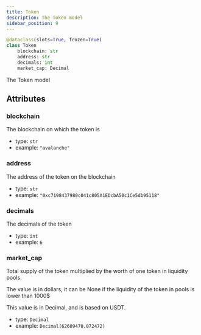 ```yaml
---
title: Token
description: The Token model
sidebar_position: 9
---
```



```py
@dataclass(slots=True, frozen=True)
class Token
    blockchain: str
    address: str
    decimals: int
    market_cap: Decimal
```

The Token model
## Attributes

### blockchain

The blockchain on which the token is
- type: `str`
- example: ` "avalanche"
    `

### address

The address of the token on the blockchain
- type: `str`
- example: ` "0xc7198437980c041c805A1EDcbA50c1Ce5db95118"
    `

### decimals

The decimals of the token
- type: `int`
- example: ` 6
    `

### market_cap

Total supply of the token multiplied by the worth of one token in liquidity pools.

The value is in dollars, it can be None if the liquidity of the token in pools is lower than 1000$

This value is in Decimal, and is based on USDT.
- type: `Decimal`
- example: ` Decimal(62609470.072472)
    `

